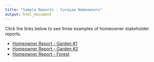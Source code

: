 ```yaml
---
title: "Sample Reports - Curaçao Homeowners"
output: html_document
---
```


Click the links below to see three examples of homeowner stakeholder reports.

  * [Homeowner Report - Garden #1](https://dbturner.github.io/c4bi_reports/homeownerReport_example_A_Garden.html)
  * [Homeowner Report - Garden #2](https://dbturner.github.io/c4bi_reports/homeownerReport_example_B_Garden.html)
  * [Homeowner Report - Forest](https://dbturner.github.io/c4bi_reports/homeownerReport_example_C_Forest.html)
